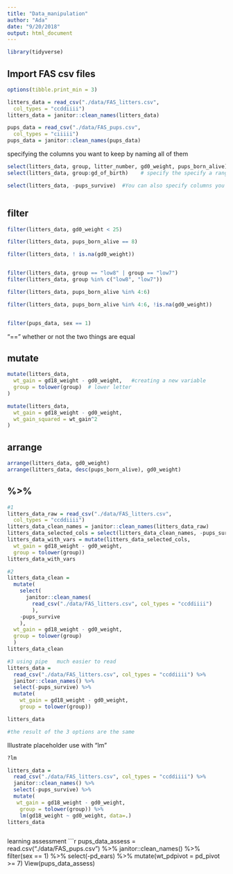 ```yaml
---
title: "Data_manipulation"
author: "Ada"
date: "9/20/2018"
output: html_document
---
```


```r
library(tidyverse)
```

## Import FAS csv files

```r
options(tibble.print_min = 3)

litters_data = read_csv("./data/FAS_litters.csv",
  col_types = "ccddiiii")
litters_data = janitor::clean_names(litters_data)

pups_data = read_csv("./data/FAS_pups.csv",
  col_types = "ciiiii")
pups_data = janitor::clean_names(pups_data)
```

specifying the columns you want to keep by naming all of them 

```r
select(litters_data, group, litter_number, gd0_weight, pups_born_alive)
select(litters_data, group:gd_of_birth)    # specify the specify a range of columns to keep

select(litters_data, -pups_survive)  #You can also specify columns you’d like to remove



```



## filter

```r
filter(litters_data, gd0_weight < 25)

filter(litters_data, pups_born_alive == 8)

filter(litters_data, ! is.na(gd0_weight))


filter(litters_data, group == "low8" | group == "low7")
filter(litters_data, group %in% c("low8", "low7"))

filter(litters_data, pups_born_alive %in% 4:6)

filter(litters_data, pups_born_alive %in% 4:6, !is.na(gd0_weight))


filter(pups_data, sex == 1)

```
"==" whether or not the two things are equal


## mutate

```r
mutate(litters_data,
  wt_gain = gd18_weight - gd0_weight,   #creating a new variable
  group = tolower(group)  # lower letter
)

mutate(litters_data,           
  wt_gain = gd18_weight - gd0_weight,   
  wt_gain_squared = wt_gain^2
)


```


## arrange

```r
arrange(litters_data, gd0_weight)
arrange(litters_data, desc(pups_born_alive), gd0_weight)
```

## %>%

```r

#1
litters_data_raw = read_csv("./data/FAS_litters.csv",
  col_types = "ccddiiii")
litters_data_clean_names = janitor::clean_names(litters_data_raw)
litters_data_selected_cols = select(litters_data_clean_names, -pups_survive)
litters_data_with_vars = mutate(litters_data_selected_cols, 
  wt_gain = gd18_weight - gd0_weight,
  group = tolower(group))
litters_data_with_vars

#2
litters_data_clean = 
  mutate(
    select(
      janitor::clean_names(
        read_csv("./data/FAS_litters.csv", col_types = "ccddiiii")
        ), 
    -pups_survive
    ),
  wt_gain = gd18_weight - gd0_weight,
  group = tolower(group)
  )
litters_data_clean

#3 using pipe   much easier to read
litters_data = 
  read_csv("./data/FAS_litters.csv", col_types = "ccddiiii") %>%
  janitor::clean_names() %>%
  select(-pups_survive) %>%
  mutate(
    wt_gain = gd18_weight - gd0_weight,
    group = tolower(group))

litters_data

#the result of the 3 options are the same


```

Illustrate placeholder use with "lm"

```r
?lm

litters_data = 
  read_csv("./data/FAS_litters.csv", col_types = "ccddiiii") %>%
  janitor::clean_names() %>%
  select(-pups_survive) %>%
  mutate(
   wt_gain = gd18_weight - gd0_weight,
    group = tolower(group)) %>%
    lm(gd18_weight ~ gd0_weight, data=.)
litters_data



```

learning assessment
```r
pups_data_assess = 
  read.csv("./data/FAS_pups.csv") %>%
  janitor::clean_names() %>%
  filter(sex == 1) %>%
  select(-pd_ears) %>%
  mutate(wt_pdpivot = pd_pivot >= 7)
View(pups_data_assess)